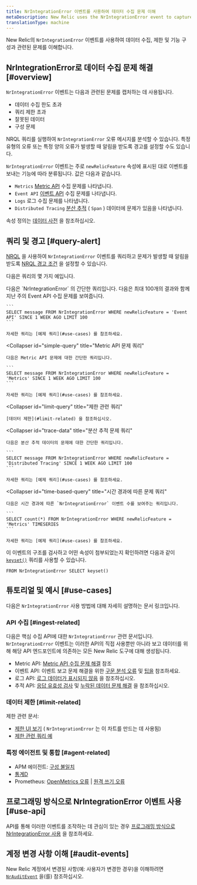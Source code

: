 ```yaml
---
title: NrIntegrationError 이벤트를 사용하여 데이터 수집 문제 이해
metaDescription: New Relic uses the NrIntegrationError event to capture problems with data ingest and limits.
translationType: machine
---
```


New Relic의 `NrIntegrationError` 이벤트를 사용하여 데이터 수집, 제한 및 기능 구성과 관련된 문제를 이해합니다.

## NrIntegrationError로 데이터 수집 문제 해결 [#overview]

`NrIntegrationError` 이벤트는 다음과 관련된 문제를 캡처하는 데 사용됩니다.

* 데이터 수집 한도 초과
* 쿼리 제한 초과
* 잘못된 데이터
* 구성 문제

NRQL 쿼리를 실행하여 `NrIntegrationError` 오류 메시지를 분석할 수 있습니다. 특정 유형의 오류 또는 특정 양의 오류가 발생할 때 알림을 받도록 경고를 설정할 수도 있습니다.

`NrIntegrationError` 이벤트는 주로 `newRelicFeature` 속성에 표시된 대로 이벤트를 보내는 기능에 따라 분류됩니다. 값은 다음과 같습니다.

* `Metrics` [Metric API](/docs/telemetry-data-platform/ingest-apis/metric-api/introduction-metric-api) 수집 문제를 나타냅니다.
* `Event API` [이벤트 API](/docs/telemetry-data-platform/ingest-apis/introduction-event-api) 수집 문제를 나타냅니다.
* `Logs` 로그 수집 문제를 나타냅니다.
* `Distributed Tracing` [분산 추적](/docs/distributed-tracing/concepts/introduction-distributed-tracing) ( `Span` ) 데이터에 문제가 있음을 나타냅니다.

속성 정의는 [데이터 사전](/attribute-dictionary/?event=NrIntegrationError) 을 참조하십시오.

## 쿼리 및 경고 [#query-alert]

[NRQL](/docs/query-your-data/nrql-new-relic-query-language/get-started/introduction-nrql-new-relics-query-language) 을 사용하여 `NrIntegrationError` 이벤트를 쿼리하고 문제가 발생할 때 알림을 받도록 [NRQL 경고 조건](/docs/alerts-applied-intelligence/new-relic-alerts/alert-conditions/create-nrql-alert-conditions) 을 설정할 수 있습니다.

다음은 쿼리의 몇 가지 예입니다.

<CollapserGroup>
  <Collapser
    id="simple-query"
    title="이벤트 API 문제 쿼리"
  >
    다음은 `NrIntegrationError` 의 간단한 쿼리입니다. 다음은 최대 100개의 결과와 함께 지난 주의 Event API 수집 문제를 보여줍니다.

    ```
    SELECT message FROM NrIntegrationError WHERE newRelicFeature = 'Event API' SINCE 1 WEEK AGO LIMIT 100
    ```

    자세한 쿼리는 [예제 쿼리](#use-cases) 를 참조하세요.
  </Collapser>

  <Collapser
    id="simple-query"
    title="Metric API 문제 쿼리"
  >
    다음은 Metric API 문제에 대한 간단한 쿼리입니다.

    ```
    SELECT message FROM NrIntegrationError WHERE newRelicFeature = 'Metrics' SINCE 1 WEEK AGO LIMIT 100
    ```

    자세한 쿼리는 [예제 쿼리](#use-cases) 를 참조하세요.
  </Collapser>

  <Collapser
    id="limit-query"
    title="제한 관련 쿼리"
  >
    [데이터 제한](#limit-related) 을 참조하십시오.
  </Collapser>

  <Collapser
    id="trace-data"
    title="분산 추적 문제 쿼리"
  >
    다음은 분산 추적 데이터의 문제에 대한 간단한 쿼리입니다.

    ```
    SELECT message FROM NrIntegrationError WHERE newRelicFeature = 'Distributed Tracing' SINCE 1 WEEK AGO LIMIT 100
    ```

    자세한 쿼리는 [예제 쿼리](#use-cases) 를 참조하세요.
  </Collapser>

  <Collapser
    id="time-based-query"
    title="시간 경과에 따른 문제 쿼리"
  >
    다음은 시간 경과에 따른 `NrIntegrationError` 이벤트 수를 보여주는 쿼리입니다.

    ```
    SELECT count(*) FROM NrIntegrationError WHERE newRelicFeature = 'Metrics' TIMESERIES
    ```

    자세한 쿼리는 [예제 쿼리](#use-cases) 를 참조하세요.
  </Collapser>
</CollapserGroup>

이 이벤트의 구조를 검사하고 어떤 속성이 첨부되었는지 확인하려면 다음과 같이 [`keyset()`](/docs/query-your-data/nrql-new-relic-query-language/get-started/nrql-syntax-clauses-functions/#keyset) 쿼리를 사용할 수 있습니다.

```
FROM NrIntegrationError SELECT keyset()
```

## 튜토리얼 및 예시 [#use-cases]

다음은 `NrIntegrationError` 사용 방법에 대해 자세히 설명하는 문서 링크입니다.

### API 수집 [#ingest-related]

다음은 핵심 수집 API에 대한 `NrIntegrationError` 관련 문서입니다. `NrIntegrationError` 이벤트는 이러한 API의 직접 사용뿐만 아니라 보고 데이터를 위해 해당 API 엔드포인트에 의존하는 모든 New Relic 도구에 대해 생성됩니다.

* Metric API: [Metric API 수집 문제 해결](/docs/telemetry-data-platform/ingest-apis/metric-api/troubleshoot-nrintegrationerror-events) 참조
* 이벤트 API: 이벤트 보고 문제 해결을 위한 [구문 분석 오류](/docs/telemetry-data-platform/ingest-apis/introduction-event-api/#errors-parsing) 및 [팁을](/docs/telemetry-data-platform/ingest-apis/introduction-event-api/#nrIntegration) 참조하세요.
* 로그 API: [로그 데이터가 표시되지 않음](/docs/logs/log-management/troubleshooting/no-log-data-appears-ui) 을 참조하십시오.
* 추적 API: [응답 유효성 검사](/docs/distributed-tracing/trace-api/trace-api-general-requirements-limits/#response-validation) 및 [누락된 데이터 문제 해결](/docs/apm/distributed-tracing/trace-api/troubleshooting-missing-trace-api-data) 을 참조하십시오.

### 데이터 제한 [#limit-related]

제한 관련 문서:

* [제한 UI 보기](/docs/telemetry-data-platform/manage-data/view-system-limits) ( `NrIntegrationError` 는 이 차트를 만드는 데 사용됨)
* [제한 관련 쿼리 예](/docs/telemetry-data-platform/manage-data/query-limits)

### 특정 에이전트 및 통합 [#agent-related]

* APM 에이전트: [구성 불일치](/docs/agents/manage-apm-agents/troubleshooting/agent-nrintegrationerrors-appear-insights)
* [통계D](/docs/integrations/host-integrations/host-integrations-list/statsd-monitoring-integration-version-2)
* Prometheus: [OpenMetrics 오류](/docs/integrations/prometheus-integrations/troubleshooting/rate-limit-errors-prometheus-integration) \| [원격 쓰기 오류](/docs/integrations/prometheus-integrations/install-configure-remote-write/remote-write-errors-error-messages)

## 프로그래밍 방식으로 NrIntegrationError 이벤트 사용 [#use-api]

API를 통해 이러한 이벤트를 조작하는 데 관심이 있는 경우 [프로그래밍 방식으로 NrIntegrationError 사용](/docs/telemetry-data-platform/ingest-apis/metric-api/troubleshoot-nrintegrationerror-events/#programmatically-retrieve-nrintegrationerror-events) 을 참조하세요.

## 계정 변경 사항 이해 [#audit-events]

New Relic 계정에서 변경된 사항(예: 사용자가 변경한 경우)을 이해하려면 [`NrAuditEvent`](/docs/telemetry-data-platform/understand-data/event-data/nrauditevent-event-data-query-examples) 을(를) 참조하십시오.